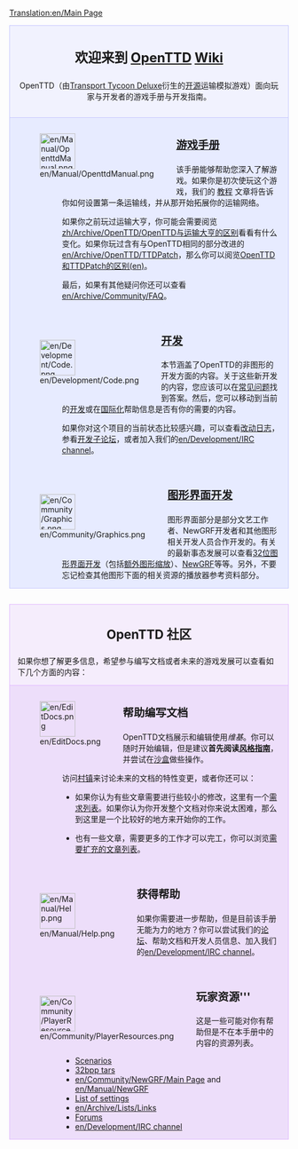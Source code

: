 [[Translation:en/Main Page]]

<div style="background-color: #f1f2fe; border: 1px solid #c7c8fe; margin: 0; padding: 1em 1em 1em 1em; text-align:center">
<div style="font-size:1.7em; font-weight:bold"> 欢迎来到 <span class="plainlinks">[http://www.openttd.org/ OpenTTD]</span> [http://zh.wikipedia.org/wiki/Wiki Wiki]</div>

OpenTTD（由[https://en.wikipedia.org/wiki/Transport_Tycoon Transport Tycoon Deluxe]衍生的[http://www.opensource.org/ 开源]运输模拟游戏）面向玩家与开发者的游戏手册与开发指南。

</div>
<div style="background-color: #E7EBFF; border: 1px solid #c7c8fe; border-top:none; padding: 1em 1em 0em 1em; margin-bottom:2em">
<div style="float:left">[[File:en/Manual/OpenttdManual.png|64px]]</div>
<div style="margin-left:80px; margin-bottom:4em">
<div style="font-size:1.4em; font-weight:bold">[[zh/Manual/Main Page|游戏手册]]</div>
该手册能够帮助您深入了解游戏。如果你是初次使玩这个游戏，我们的 [[zh/Manual/Tutorial/教程|教程]] 文章将告诉你如何设置第一条运输线，并从那开始拓展你的运输网络。

如果你之前玩过运输大亨，你可能会需要阅览[[zh/Archive/OpenTTD/OpenTTD与运输大亨的区别]]看看有什么变化。如果你玩过含有与OpenTTD相同的部分改进的[[en/Archive/OpenTTD/TTDPatch]]，那么你可以阅览[[en/Archive/OpenTTD/Comparison of OpenTTD and TTDPatch features|OpenTTD和TTDPatch的区别(en)]]。

最后，如果有其他疑问你还可以查看 [[en/Archive/Community/FAQ]]。
</div>

<div style="float:left">[[File:en/Development/Code.png|64px]]</div>
<div style="margin-left:80px; margin-bottom:4em">
<div style="font-size:1.4em; font-weight:bold">[[en/Development/Main Page|开发]]</div>
本节涵盖了OpenTTD的非图形的开发方面的内容。关于这些新开发的内容，您应该可以在[[en/Development/FAQ development|常见问题]]找到答案。然后，您可以移动到当前的[[en/Development/Main Page|开发]]或在[[en/Archive/Community/Internationalization|国际化]]帮助信息是否有你的需要的内容。

如果你对这个项目的当前状态比较感兴趣，可以查看[https://github.com/OpenTTD/OpenTTD/commits/master 改动日志]，参看[http://www.tt-forums.net/viewforum.php?f=33 开发子论坛]，或者加入我们的[[en/Development/IRC channel]]。
</div>

<div style="float:left">[[File:en/Community/Graphics.png|64px]]</div>
<div style="margin-left:80px; margin-bottom:1em; min-height:64px">
<div style="font-size:1.4em; font-weight:bold">[[en/Development/NewGRF/Main Page|图形界面开发]]</div>
图形界面部分是部分文艺工作者、NewGRF开发者和其他图形相关开发人员合作开发的。有关的最新事态发展可以查看[[en/Archive/Old 32bpp/32bit Graphics Development|32位图形界面开发]]（包括[[en/Community/NewGRF/Playing with 32 bpp graphics|额外图形缩放]]）、[[zh/Manual/NewGRF|NewGRF]]等等。另外，不要忘记检查其他图形下面的相关资源的播放器参考资料部分。
</div>

</div>

<div style="background-color: #F5EDFC; border: 1px solid #E1BBFF; margin: 0; padding: 1em 1em 0em 1em;">
<div style="font-size:1.6em; font-weight:bold; text-align:center">OpenTTD 社区</div>
如果你想了解更多信息，希望参与编写文档或者未来的游戏发展可以查看如下几个方面的内容：
</div>

<div style="background-color: #EDDEFA; border: 1px solid #E1BBFF; border-top:none; padding: 1em 1em 0em 1em;">

<div style="float:left">[[File:en/EditDocs.png|64px]]</div>
<div style="margin-left:80px; margin-bottom:4em">
<div style="font-size:1.4em; font-weight:bold">帮助编写文档</div> 
OpenTTD文档展示和编辑使用<em>维基</em>。你可以随时开始编辑，但是建议'''首先阅读[[en/Wiki/Manual of Style|风格指南]]'''，并尝试在[https://wiki.staging.openttd.org 沙盒]做些操作。

访问[[en/Archive/Community/Village Pump|村镇]]来讨论未来的文档的特性变更，或者你还可以：

*如果你认为有些文章需要进行些较小的修改，这里有一个[[:Category:en/To do|需求列表]]。如果你认为你开发整个文档对你来说太困难，那么到这里是一个比较好的地方来开始你的工作。

*也有一些文章，需要更多的工作才可以完工，你可以浏览[[:Category:en/Articles to be expanded|需要扩充的文章列表]]。
</div>

<div style="float:left">[[File:en/Manual/Help.png|64px]]</div>
<div style="margin-left:80px; margin-bottom:4em">
<div style="font-size:1.4em; font-weight:bold">获得帮助</div>
如果你需要进一步帮助，但是目前该手册无能为力的地方？你可以尝试我们的[http://www.tt-forums.net/viewforum.php?f=55 论坛]、帮助文档和开发人员信息、加入我们的[[en/Development/IRC channel]]。
</div>

<div style="float:left">[[File:en/Community/PlayerResources.png|64px]]</div>
<div style="margin-left:80px; margin-bottom:1em">
<div style="font-size:1.4em; font-weight:bold">玩家资源'''</div>
这是一些可能对你有帮助但是不在本手册中的内容的资源列表。
*[[en/Community/Scenarios/Main Page|Scenarios]]
*[[en/Archive/Old 32bpp/List of downloadable 32 bpp tars|32bpp tars]]
*[[en/Community/NewGRF/Main Page]] and [[en/Manual/NewGRF]]
*[[en/Archive/Manual/Settings/Advanced Settings|List of settings]]
*[[en/Archive/Lists/Links]]
*[http://www.tt-forums.net/viewforum.php?f=55 Forums]
*[[en/Development/IRC channel]]
</div>
</div>